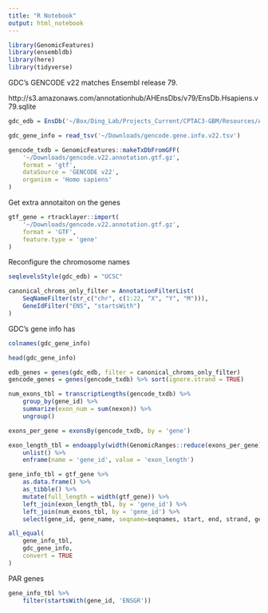 ```yaml
---
title: "R Notebook"
output: html_notebook
---
```


```r
library(GenomicFeatures)
library(ensembldb)
library(here)
library(tidyverse)
```

GDC's GENCODE v22 matches Ensembl release 79.

http://s3.amazonaws.com/annotationhub/AHEnsDbs/v79/EnsDb.Hsapiens.v79.sqlite
```r
gdc_edb = EnsDb('~/Box/Ding_Lab/Projects_Current/CPTAC3-GBM/Resources/Annotations/GDC/EnsDb.Hsapiens.v79.GENCODE.v22.sqlite')

gdc_gene_info = read_tsv('~/Downloads/gencode.gene.info.v22.tsv')

gencode_txdb = GenomicFeatures::makeTxDbFromGFF(
    '~/Downloads/gencode.v22.annotation.gtf.gz',
    format = 'gtf',
    dataSource = 'GENCODE v22',
    organism = 'Homo sapiens'
)
```

Get extra annotaiton on the genes
```r
gtf_gene = rtracklayer::import(
    '~/Downloads/gencode.v22.annotation.gtf.gz', 
    format = 'GTF',
    feature.type = 'gene'
) 
```

Reconfigure the chromosome names
```r
seqlevelsStyle(gdc_edb) = "UCSC"

canonical_chroms_only_filter = AnnotationFilterList(
    SeqNameFilter(str_c("chr", c(1:22, "X", "Y", "M"))),
    GeneIdFilter("ENS", "startsWith")
)
```


GDC's gene info has
```r
colnames(gdc_gene_info)
```

```r
head(gdc_gene_info)
```

```r
edb_genes = genes(gdc_edb, filter = canonical_chroms_only_filter)
gencode_genes = genes(gencode_txdb) %>% sort(ignore.strand = TRUE)
```

```r
num_exons_tbl = transcriptLengths(gencode_txdb) %>%
    group_by(gene_id) %>%
    summarize(exon_num = sum(nexon)) %>%
    ungroup()
```

```r
exons_per_gene = exonsBy(gencode_txdb, by = 'gene')

exon_length_tbl = endoapply(width(GenomicRanges::reduce(exons_per_gene)), sum) %>% 
    unlist() %>%
    enframe(name = 'gene_id', value = 'exon_length')
```

```r
gene_info_tbl = gtf_gene %>% 
    as.data.frame() %>% 
    as_tibble() %>%
    mutate(full_length = width(gtf_gene)) %>%
    left_join(exon_length_tbl, by = 'gene_id') %>%
    left_join(num_exons_tbl, by = 'gene_id') %>%
    select(gene_id, gene_name, seqname=seqnames, start, end, strand, gene_type, gene_status, havana_gene, full_length, exon_length, exon_num)
```

```r
all_equal(
    gene_info_tbl,
    gdc_gene_info,
    convert = TRUE
)
```


PAR genes
```r
gene_info_tbl %>%
    filter(startsWith(gene_id, 'ENSGR'))
```

